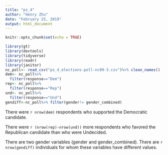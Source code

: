 ```yaml
---
title: "ps_4"
author: "Henry Zhu"
date: "February 25, 2019"
output: html_document
---
```


```r
knitr::opts_chunk$set(echo = TRUE)
```


```r
library(gt)
library(devtools)
library(tidyverse)
library(readr)
library(janitor)
nc_poll<- read_csv("ps_4_elections-poll-nc09-3.csv")%>% clean_names()
dem<- nc_poll%>%
  filter(response=="Dem")
rep<- nc_poll%>%
  filter(response=="Rep")
und<- nc_poll%>%
  filter(response=="Und")
gendiff<-nc_poll%>% filter(gender!= gender_combined)
```
There were `r nrow(dem)` respondents who supported the Democratic candidate.

There were `r (nrow(rep)-nrow(und))` more respondents who favored the Republican candidate than who were Undecided.

There are two gender variables (gender and gender_combined). There are `r nrow(gendiff)` individuals for whom these variables have different values.

